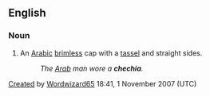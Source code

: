 ==English==

===Noun===
{{en-noun}}

# An [[Arabic]] [[brimless]] cap with a [[tassel]] and straight sides.
#: ''The [[Arab]] man wore a '''chechia'''.''

[[Created]] by [[User:Wordwizard65|Wordwizard65]] 18:41, 1 November 2007 (UTC)